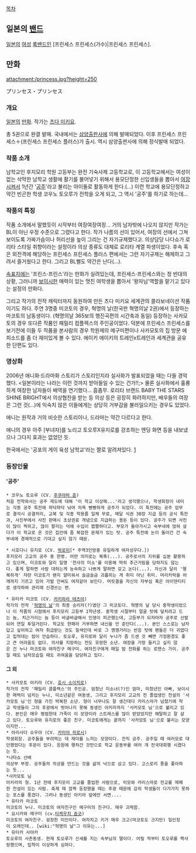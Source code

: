 [[목차]]
== 일본의 [[밴드]] ==
[[일본]]의 [[여성]] [[록밴드]]인 [프린세스 프린세스(가수)|프린세스 프린세스].

== 만화 ==
attachment:/princess.jpg?height=250

プリンセス・プリンセス

=== 개요 ===
[[일본]]의 [[만화]]. 작가는 [[츠다 미키요]].

총 5권으로 완결 발매. 국내에서는 [[삼양출판사]]에 의해 발매되었다. 이후 프린세스 프린세스＋(프린세스 프린세스 플러스)가 출시. 역시 삼양출판사에 의해 정식발매 되었다. 

=== 작품 소개 ===
남학교인 후지모리 학원 고등부는 완전 기숙사제 고등학교로, 이 고등학교에서는 여성이 없는 삭막한 남학교 생활에 활기를 불어넣기 위해서 용모단정한 신입생들을 뽑아서 [[여장]]시켜서 1년간 '[[공주]]'라고 불리는 아이돌로 활동하게 한다.(...) 이런 학교에 용모단정하고 약간 빈곤한 학생 코우노 토오루가 전학을 오게 되고, 그 역시 '공주'를 하기로 하는데...

=== 작품의 특징 ===
작품 소개에서 말했듯이 시작부터 여장여장여장... 거의 남자밖에 나오지 않지만 작가는 BL이 아닌 우정 수준으로 그렸다고 한다. 작가 나름의 선이 있어서, 여장의 선에서 그쳐 보이도록 가짜가슴이나 허리선을 높이 그리는 건 자기규제했다고. 의상담당 나다쇼가 로리타 스타일 취향이라는 설정이라 의상 종류도 대체로 로리타 계열 파생이었다. 후속 혹은 외전격에 해당하는 프린세스 프린세스 플러스 편에서는 그런 자기규제는 해제하고 그려서 즐거웠다고 한다. 그리고 BL삘도 약간은 난다(...).

[[속표지]]에는 '프린스·프린스'라는 만화가 실려있는데, 프린세스·프린세스와는 정 반대의 상황, 그러니까 [[보이시]]한 매력이 있는 멋진 여학생을 뽑아서 '왕자님'역할을 맡기고 있다는 설정의 만화다.

그리고 작가의 전작 캐릭터까지 동원하여 만든 츠다 미키요 세계관의 콜라보네이션 작품이기도 하다. 주연 3명중 미코토의 경우, 혁명의 날(한국판 혁명의날 2권)에서 등장하는 마코토의 남동생이다. (혁명의날 365보의 행진곡편의 시간축과 동일) 등장하는 사카모토의 경우 또다른 작품인 패밀리 컴플렉스의 주인공이었다. 덕분에 프린세스 프린세스를 보기전에 이들 두 작품을 본사람의 경우 학원제의 메구미편이나 사카모토의 집 방문 에피소드를 좀 더 재미있게 볼 수 있다. 에이키 에이키의 트레인x트레인과 세계관을 공유한 단편도 있다. 

=== 영상화 ===
2006년 애니화·드라마화
스토리가 스토리인지라 실사화가 발표되었을 때는 다들 경악했다. <일본이라는 나라는 이런 것까지 받아들일 수 있는 건가!!;> 물론 실사화에서 훌륭하게 여장한 남자들이 배역을 연기했다... 흠좀무. 로리타 브랜드 BABY THE STARS SHINE BRIGHT에서 의상협찬을 받는 등 의상 등은 굉장히 화려하지만, 배우들의 여장은 그런 것(…)에 익숙치 않은 이들에게는 상당히 거부감을 불러일으키는 경우도 있었다.

애니는 원작과 거의 비슷한 스토리이나, 드라마는 약간 다르다고 한다. 

애니의 경우 아주 [부녀자]를 노리고 토오루X유지로를 강조하는 엔딩 화면 등을 내보냈으나 그다지 효과는 없었던 듯.

한국에서는 '공포의 게이 육성 남학교'라는 짤로 알려져있다. [http://blog.naver.com/tiredlive?Redirect=Log&logNo=110156258365/#]

=== 등장인물 ===
==== '공주' ====
 * 코우노 토오루 (CV. [[후쿠야마 준]])
 처음 전학와서는 공주 제도에 대해 '이 학교 이상해...'라고 생각했으나, 학생회장이 내미는 각종 공주 특전에 파닥파닥 낚여 의욕 빵빵하게 공주가 되었다. 이 특전에는 공주 업무로 결석시 공결처리, 교복 및 각종 학용품 일체 무료, 매달 식권 30장 지급 등의 공식 특전과, 사진부에서 사진 판매시 초상권료 개념으로 지급하는 용돈 등이 있다. 공주가 되면 사진이 많이 찍히고, 많이 팔리는 덕에 수입이 짭짤하다고. 부모가 돌아가시고 숙부네에 얹혀 살다가 이 학교로 온 것은 집안에 좀 복잡한 문제가 있는 탓. 공주 특전에 눈이 돌아간 건 숙부네에 경제적으로 기대고 싶지 않기 때문.

 * 시호다니 유지로 (CV. [[박로미]][* 주역3인방중 유일하게 여자성우다.])
 후지모리 고교의 공주 중 한명. 어떤 의미로는 복흑(...). 공주로서의 지위를 십분 활용하고 있으며, 미코토와 달리 일명 '천사의 미소'를 이용해 딱히 추근거림을 당하지도 않는다. 좋게 말하면 사람 대하는게 능숙하고 나쁘게 말하면 갖고 논다(...). 자신과 달리 '행복하게' 자란 미코토가 왠지 얄미워서 슬금슬금 괴롭히는 게 취미 아닌 취미. 머리카락을 어깨까지 기르고 있어 가발 안써도 여자같아 보인다. 머릿결을 자신의 자부심 혹은 아이덴티티로 생각하여 관리에 신경쓰는 편. 

 * 유타카 미코토 (CV. [[카키하라 테츠야]])
 작가의 전작 '[[혁명의 날]]'의 최종 승리자(?)였던 그 미코토다. 혁명의 날 당시 중학생이었으나 이 작품의 시점에서 후지모리 고등부 1학년생. 중학생 시절부터 얼굴 탓에 덮치려고 드는 놈, 치근거리는 놈 등이 바글바글해서 인생이 피곤했는데, 고등부가 되자마자 공주로 선발되어 연일 투덜거린다. 학교도 한패라 거부하면 내신을 안 준단다(...). 본인 스스로는 남자답고 싶어하고 여자 취급받는 것도 질색인데 바로 그 깽깽거리는 반응 탓에 팬들은 더 귀엽다고 집적대는 점이 안습하다. 토오루, 유지로와 달리 누나가 좀 드센 것 빼면 가정환경도 좋고 큰 어려움도 없다. 의사를 지망하는 전도 유망한 소년. 여장을 가장 들키고 싶지 않은 건 누나 마코토와 여자친구 메구미. 여자친구에게 매일 밤 전화를 하는 로맨스 가이. 공주일 때도 남자모습일 때도 귀여움을 담당하고 있다.


==== 그 외 ====
 * 사카모토 아키라 (CV. [[호시 소이치로]])
 작가의 전작 '패밀리 콤플렉스'의 주인공. 엄청난 미소녀(?)인 엄마, 미청년인 아빠, 보이시한 매력이 넘치는 누나, 미소년같은 여동생, 그리고 후지모리 고교의 전 졸업생인 전설의 '사카모토 님'인 형을 가진 박복한 소년. 형이 너무나도 잘 생긴데다 카리스마가 넘쳤기에 학교 학생들이 그의 후광에서 벗어나지 못해 동생인 아키라까지 '사카모토 님'으로 불리고 있다. 본인은 매우 평범한데 가족이 이 모양이라 스트레스를 많이 받았었지만 해탈하고 잘 살고 있다. 토오루와 유지로의 좋은 친구. 미코토에게는 끝까지 '사카모토 님'으로 불리는 모양이지만...
 * 아리사다 슈우야 (CV. [[카미야 히로시]])
 학생회장. 공주들을 부려먹는 데 재미를 느끼는 모양이다. 전직 공주. 공주일 때 여러모로 대단했었다는 후문이 있다. 응원에 행차간 것만으로 학교 운동부를 여러 개 전국대회행 시켰다는 듯.
 *나타쇼 선배
 의상부 부장. 공주들의 의상을 만드는 것을 삶의 낙으로 삼고 있다. 고스로리 풍을 좋아하는 듯...
 *사카모토 님
 아키라의 형. 1년 전에 후지모리 고교를 졸업한 사람으로, 미모와 카리스마로 전교를 제패한 전설이 있는 사람. 축제 때 깜짝 등장했을 때는 후광 때문에 감히 학생들이 다가가지 못하는 포스를 풍겼다. 그러나 동생인 아키라 앞에만 서면....
 * 유타카 마코토
 미코토의 누나. 미코토의 여자친구인 메구미의 친구다. 매우 괴팍함.
 * 요시카와 메구미 (cv.[[타케우치 쥰코]]) 
 미코토의 여자친구. 굉장한 미인이다. 여자치고 키가 매우 크고(마코토도 크지만) 일인칭이 오레인데.. [wiki:"혁명의 날"그 이유는...]
 * 유타카 사야카
 토오루의 사촌동생. 현재 토오루가 신세를 지는 숙부님의 딸이다. 어릴 적부터 토오루를 짝사랑했으며, 집착이 이상하게 심하다.
